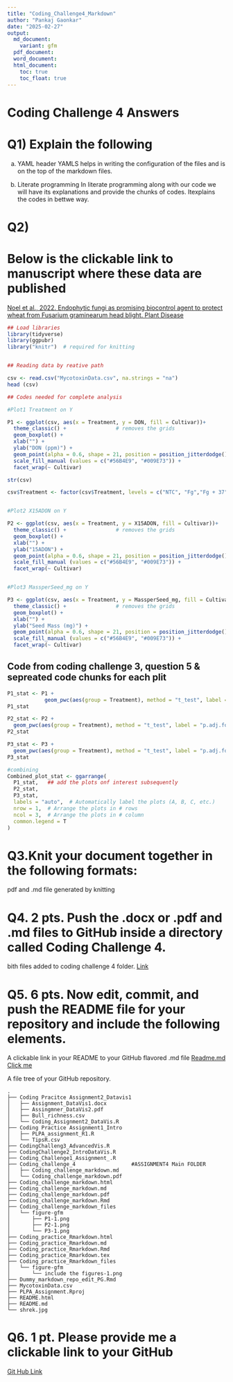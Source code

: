 ```yaml
---
title: "Coding_Challenge4_Markdown"
author: "Pankaj Gaonkar"
date: "2025-02-27"
output:
  md_document:
    variant: gfm
  pdf_document:
  word_document:
  html_document:
    toc: true
    toc_float: true
---
```


# Coding Challenge 4 Answers

# Q1) Explain the following
a.	YAML header
YAMLS helps in writing the configuration of the files and is on the top of the markdown files.


b.	Literate programming
In literate programming along with our code we will have its explanations and provide the chunks of codes. Itexplains the codes in bettwe way.

# Q2)

# Below is the clickable link to manuscript where these data are published

[Noel et al., 2022. Endophytic fungi as promising biocontrol agent to protect wheat from Fusarium graminearum head blight. Plant Disease](https://doi.org/10.1094/PDIS-06-21-1253-RE)


```r
## Load libraries
library(tidyverse)
library(ggpubr)
library("knitr")  # required for knitting


## Reading data by reative path

csv <- read.csv("MycotoxinData.csv", na.strings = "na")
head (csv)

## Codes needed for complete analysis

#Plot1 Treatment on Y

P1 <- ggplot(csv, aes(x = Treatment, y = DON, fill = Cultivar))+
  theme_classic() +                # removes the grids
  geom_boxplot() + 
  xlab("") +
  ylab("DON (ppm)") +
  geom_point(alpha = 0.6, shape = 21, position = position_jitterdodge()) +
  scale_fill_manual (values = c("#56B4E9", "#009E73")) +
  facet_wrap(~ Cultivar) 

str(csv)

csv$Treatment <- factor(csv$Treatment, levels = c("NTC", "Fg","Fg + 37", "Fg + 40", "Fg + 70"))


#Plot2 X15ADON on Y

P2 <- ggplot(csv, aes(x = Treatment, y = X15ADON, fill = Cultivar))+
  theme_classic() +                # removes the grids
  geom_boxplot() + 
  xlab("") +
  ylab("15ADON") +
  geom_point(alpha = 0.6, shape = 21, position = position_jitterdodge()) +
  scale_fill_manual (values = c("#56B4E9", "#009E73")) +
  facet_wrap(~ Cultivar) 


#Plot3 MassperSeed_mg on Y

P3 <- ggplot(csv, aes(x = Treatment, y = MassperSeed_mg, fill = Cultivar))+
  theme_classic() +                # removes the grids
  geom_boxplot() + 
  xlab("") +
  ylab("Seed Mass (mg)") +
  geom_point(alpha = 0.6, shape = 21, position = position_jitterdodge()) +
  scale_fill_manual (values = c("#56B4E9", "#009E73")) +
  facet_wrap(~ Cultivar)
```


## Code from coding challenge 3, question 5 & sepreated code chunks for each plit


```r

P1_stat <- P1 + 
            geom_pwc(aes(group = Treatment), method = "t_test", label = "p.adj.format")
P1_stat

```

```r
P2_stat <- P2 + 
  geom_pwc(aes(group = Treatment), method = "t_test", label = "p.adj.format")
P2_stat
```

```r
P3_stat <- P3 + 
  geom_pwc(aes(group = Treatment), method = "t_test", label = "p.adj.format")
P3_stat
```



```r
#combining
Combined_plot_stat <- ggarrange(
  P1_stat,   ## add the plots onf interest subsequently
  P2_stat,
  P3_stat,
  labels = "auto",  # Automatically label the plots (A, B, C, etc.)
  nrow = 1,  # Arrange the plots in # rows
  ncol = 3,  # Arrange the plots in # column
  common.legend = T
)


```


# Q3.Knit your document together in the following formats: 
pdf and .md file generated by knitting 

# Q4.	2 pts. Push the .docx or .pdf and .md files to GitHub inside a directory called Coding Challenge 4. 
bith files added to coding challenge 4 folder. [Link](https://github.com/ppg0001/PLPA_Assignment/tree/main/Coding_challenge_4)

# Q5.	6 pts. Now edit, commit, and push the README file for your repository and include the following elements.

A clickable link in your README to your GitHub flavored .md file
[Readme.md Click me](https://github.com/ppg0001/PLPA_Assignment/blob/main/Coding_challenge_4/Coding_challenge_markdown.md)

A file tree of your GitHub repository.
```
.
├── Coding Pracitce Assignment2_Datavis1
│   ├── Assignment_DataVis1.docx
│   ├── Assingmner_DataVis2.pdf
│   ├── Bull_richness.csv
│   └── Coding_Assignment2_DataVis.R
├── Coding Practice Assignment1_Intro
│   ├── PLPA_assignment_R1.R
│   └── TipsR.csv
├── CodingChalleng3_AdvancedVis.R
├── CodingChallenge2_IntroDataVis.R
├── Coding_Challenge1_Assignment_.R
├── Coding_challenge_4                  #ASSIGNMENT4 Main FOLDER
│   ├── Coding_challenge_markdown.md
│   └── Coding_challenge_markdown.pdf
├── Coding_challenge_markdown.html
├── Coding_challenge_markdown.md
├── Coding_challenge_markdown.pdf
├── Coding_challenge_markdown.Rmd
├── Coding_challenge_markdown_files
│   └── figure-gfm
│       ├── P1-1.png
│       ├── P2-1.png
│       └── P3-1.png
├── Coding_practice_Rmarkdown.html
├── Coding_practice_Rmarkdown.md
├── Coding_practice_Rmarkdown.Rmd
├── Coding_practice_Rmarkdown.tex
├── Coding_practice_Rmarkdown_files
│   └── figure-gfm
│       └── include the figures-1.png
├── Dummy_markdown_repo_edit_PG.Rmd
├── MycotoxinData.csv
├── PLPA_Assignment.Rproj
├── README.html
├── README.md
└── shrek.jpg
```

# Q6.	1 pt. Please provide me a clickable link to your GitHub

[Git Hub Link](https://github.com/ppg0001/PLPA_Assignment/tree/main)

